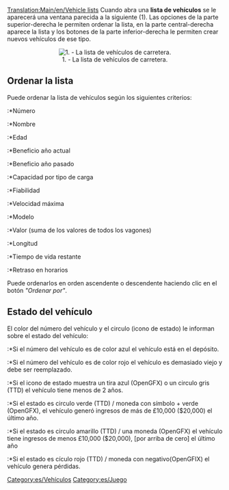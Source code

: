 {{es/Traducción|Vehicle lists|100}}
[[Translation:Main/en/Vehicle lists]]
Cuando abra una '''lista de vehículos''' se le aparecerá una ventana parecida a la siguiente (1). Las opciones de la parte superior-derecha le permiten ordenar la lista, en la parte central-derecha aparece la lista y los botones de la parte inferior-derecha le permiten crear nuevos vehículos de ese tipo.

<center>[[File:es/Vehicle list.png|center|none|frame|1. - La lista de vehículos de carretera.]]</center>

==Ordenar la lista==
Puede ordenar la lista de vehículos según los siguientes criterios:
:*Número
:*Nombre
:*Edad
:*Beneficio año actual
:*Beneficio año pasado
:*Capacidad por tipo de carga
:*Fiabilidad
:*Velocidad máxima
:*Modelo
:*Valor (suma de los valores de todos los vagones)
:*Longitud
:*Tiempo de vida restante
:*Retraso en horarios

Puede ordenarlos en orden ascendente o descendente haciendo clic en el botón ''"Ordenar por"''.

==Estado del vehículo==
El color del número del vehículo y el circulo (icono de estado) le informan sobre el estado del vehículo:
:*Si el número del vehículo es de color azul el vehículo está en el depósito.
:*Si el número del vehículo es de color rojo el vehículo es demasiado viejo y debe ser reemplazado.
:*Si el icono de estado muestra un tira azul (OpenGFX) o un circulo gris (TTD) el vehículo tiene menos de 2 años.
{{es/Pendiente de traducción}}
:*Si el estado es circulo verde (TTD) / moneda con símbolo + verde (OpenGFX), el vehículo generó ingresos de más de £10,000 ($20,000) el último año.
:*Si el estado es circulo amarillo (TTD) / una moneda (OpenGFX) el vehículo tiene ingresos de menos £10,000 ($20,000), [por arriba de cero] el último año
:*Si el estado es cículo rojo (TTD) / moneda con negativo(OpenGFIX) el vehículo genera pérdidas.

[[Category:es/Vehículos]]
[[Category:es/Juego]]